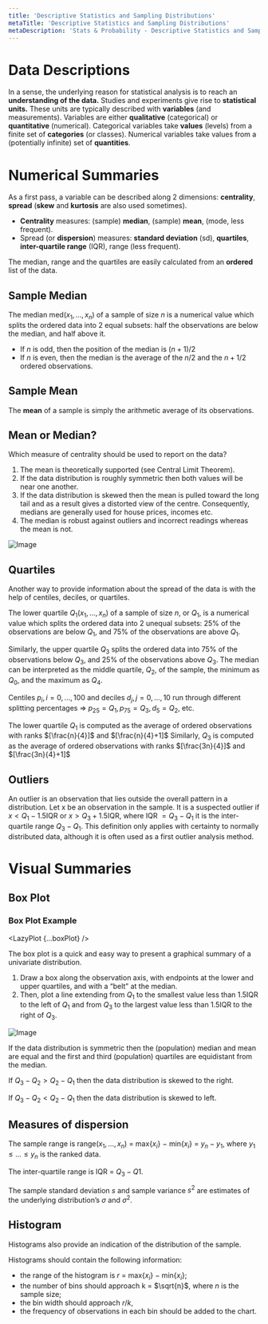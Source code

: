```yaml
---
title: 'Descriptive Statistics and Sampling Distributions'
metaTitle: 'Descriptive Statistics and Sampling Distributions'
metaDescription: 'Stats & Probability - Descriptive Statistics and Sampling Distributions'
---
```


<link
  rel="stylesheet"
  href="https://cdn.jsdelivr.net/npm/katex@0.11.0/dist/katex.min.css"
  integrity="sha384-BdGj8xC2eZkQaxoQ8nSLefg4AV4/AwB3Fj+8SUSo7pnKP6Eoy18liIKTPn9oBYNG"
  crossOrigin="anonymous"
/>

# Data Descriptions

In a sense, the underlying reason for statistical analysis is to reach an **understanding of the data.** Studies and experiments give rise to **statistical units.** These units are typically described with **variables** (and measurements). Variables are either **qualitative** (categorical) or **quantitative** (numerical). Categorical variables take **values** (levels) from a finite set of **categories** (or classes). Numerical variables take values from a (potentially infinite) set of **quantities**.

# Numerical Summaries

As a first pass, a variable can be described along 2 dimensions: **centrality**, **spread** (**skew** and **kurtosis** are also used sometimes).
- **Centrality** measures: (sample) **median**, (sample) **mean**, (mode, less frequent).
- Spread (or **dispersion**) measures: **standard deviation** (sd), **quartiles**, **inter-quartile range** (IQR), range (less frequent).

The median, range and the quartiles are easily calculated from an **ordered** list of the data.

## Sample Median 

The median med$(x_1, . . . , x_n)$ of a sample of size $n$ is a numerical value which splits the ordered data into 2 equal subsets: half the observations are below the median, and half above it.
- If $n$ is odd, then the position of the median is $(n + 1)/2$
- If $n$ is even, then the median is the average of the $n/2$ and the $n+1/2$ ordered observations.

## Sample Mean

The **mean** of a sample is simply the arithmetic average of its observations. 

## Mean or Median?

Which measure of centrality should be used to report on the data?
1. The mean is theoretically supported (see Central Limit Theorem).
2. If the data distribution is roughly symmetric then both values will be near one another.
3. If the data distribution is skewed then the mean is pulled toward the long tail and as a result gives a distorted view of the centre. Consequently, medians are generally used for house prices, incomes etc.
4. The median is robust against outliers and incorrect readings whereas the mean is not.

![Image](https://www.fromthegenesis.com/wp-content/uploads/2018/06/skewness-mean-median-mode-696x318.jpg)

## Quartiles

Another way to provide information about the spread of the data is with the help of centiles, deciles, or quartiles.

The lower quartile $Q_1(x_1, . . . , x_n)$ of a sample of size $n$, or $Q_1$, is a numerical value which splits the ordered data into 2 unequal subsets: 25% of the observations are below $Q_1$, and 75% of the observations are above $Q_1$.

Similarly, the upper quartile $Q_3$ splits the ordered data into 75% of the observations below $Q_3$, and 25% of the observations above $Q_3$. The median can be interpreted as the middle quartile, $Q_2$, of the sample, the minimum as $Q_0$, and the maximum as $Q_4$.

Centiles $p_i , i = 0, . . . , 100$ and deciles $d_j, j = 0, . . . , 10$ run through different splitting percentages ⇒ $p_{25} = Q_1, p_{75} = Q_3, d_5 = Q_2$, etc. 

The lower quartile $Q_1$ is computed as the average of ordered observations with ranks $[\frac{n}{4}]$ and $[\frac{n}{4}+1]$ Similarly, $Q_3$ is computed as the average of ordered observations with ranks $[\frac{3n}{4}]$ and $[\frac{3n}{4}+1]$

## Outliers

An outlier is an observation that lies outside the overall pattern in a distribution. Let x be an observation in the sample. It is a suspected outlier if $x < Q_1 − 1.5$IQR or $x > Q_3 + 1.5$IQR,
where IQR $= Q_3 − Q_1$ it is the inter-quartile range $Q_3 − Q_1$. This definition only applies with certainty to normally distributed data, although it is often used as a first outlier analysis method.

# Visual Summaries

## Box Plot


### Box Plot Example

<LazyPlot {...boxPlot} />

The box plot is a quick and easy way to present a graphical summary of a univariate distribution.
1. Draw a box along the observation axis, with endpoints at the lower and upper quartiles, and with a “belt” at the median.
2. Then, plot a line extending from $Q_1$ to the smallest value less than 1.5IQR to the left of $Q_1$ and from $Q_3$ to the largest value less than 1.5IQR to the right of $Q_3$.

![Image](https://miro.medium.com/max/1400/1*2c21SkzJMf3frPXPAR_gZA.png)

If the data distribution is symmetric then the (population) median and mean are equal and the first and third (population) quartiles are equidistant from the median.

If $Q_3 − Q_2 > Q_2 − Q_1$ then the data distribution is skewed to the right.

If $Q_3 − Q_2 < Q_2 − Q_1$ then the data distribution is skewed to left.

## Measures of dispersion

The sample range is range$(x_1, . . . , x_n)$ = max$\{x_i\}$ − min$\{x_i\}$ = $y_n − y_1$, where $y_1 ≤ . . . ≤ y_n$ is the ranked data.

The inter-quartile range is IQR = $Q_3 − Q1$.

The sample standard deviation $s$ and sample variance $s^2$
are estimates of the underlying distribution’s $\sigma$ and $\sigma^2$.

## Histogram

Histograms also provide an indication of the distribution of the sample.

Histograms should contain the following information:
- the range of the histogram is $r$ = max$\{x_i\}$ − min$\{x_i\}$;
- the number of bins should approach k = $\sqrt{n}$, where $n$ is the sample size;
- the bin width should approach $r/k$,
- the frequency of observations in each bin should be added to the
chart.
